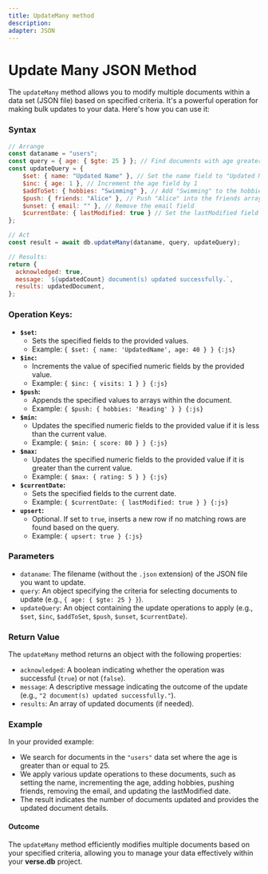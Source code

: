 ```yaml
---
title: UpdateMany method
description: 
adapter: JSON
---
```


# Update Many JSON Method

The `updateMany` method allows you to modify multiple documents within a data set (JSON file) based on specified criteria. It's a powerful operation for making bulk updates to your data. Here's how you can use it:

### Syntax

```javascript
// Arrange
const dataname = "users";
const query = { age: { $gte: 25 } }; // Find documents with age greater than or equal to 25
const updateQuery = {
    $set: { name: "Updated Name" }, // Set the name field to "Updated Name"
    $inc: { age: 1 }, // Increment the age field by 1
    $addToSet: { hobbies: "Swimming" }, // Add "Swimming" to the hobbies array if not already present
    $push: { friends: "Alice" }, // Push "Alice" into the friends array
    $unset: { email: "" }, // Remove the email field
    $currentDate: { lastModified: true } // Set the lastModified field to the current date
};

// Act
const result = await db.updateMany(dataname, query, updateQuery);

// Results:
return {
  acknowledged: true,
  message: `${updatedCount} document(s) updated successfully.`,
  results: updatedDocument,
};
```

### Operation Keys:

- **`$set`:**
  - Sets the specified fields to the provided values.
  - Example: `{ $set: { name: 'UpdatedName', age: 40 } } {:js}`
- **`$inc`:**
  - Increments the value of specified numeric fields by the provided value.
  - Example: `{ $inc: { visits: 1 } } {:js}`
- **`$push`:**
  - Appends the specified values to arrays within the document.
  - Example: `{ $push: { hobbies: 'Reading' } } {:js}`
- **`$min`:**
  - Updates the specified numeric fields to the provided value if it is less than the current value.
  - Example: `{ $min: { score: 80 } } {:js}`
- **`$max`:**
  - Updates the specified numeric fields to the provided value if it is greater than the current value.
  - Example: `{ $max: { rating: 5 } } {:js}`
- **`$currentDate`:**
  - Sets the specified fields to the current date.
  - Example: `{ $currentDate: { lastModified: true } } {:js}`
- **`upsert`:**
  - Optional. If set to `true`, inserts a new row if no matching rows are found based on the query.
  - Example: `{ upsert: true } {:js}`

### Parameters

- `dataname`: The filename (without the `.json` extension) of the JSON file you want to update.
- `query`: An object specifying the criteria for selecting documents to update (e.g., `{ age: { $gte: 25 } }`).
- `updateQuery`: An object containing the update operations to apply (e.g., `$set`, `$inc`, `$addToSet`, `$push`, `$unset`, `$currentDate`).

### Return Value

The `updateMany` method returns an object with the following properties:

- `acknowledged`: A boolean indicating whether the operation was successful (`true`) or not (`false`).
- `message`: A descriptive message indicating the outcome of the update (e.g., `"2 document(s) updated successfully."`).
- `results`: An array of updated documents (if needed).

### Example

In your provided example:
- We search for documents in the `"users"` data set where the age is greater than or equal to 25.
- We apply various update operations to these documents, such as setting the name, incrementing the age, adding hobbies, pushing friends, removing the email, and updating the lastModified date.
- The result indicates the number of documents updated and provides the updated document details.

#### Outcome
The `updateMany` method efficiently modifies multiple documents based on your specified criteria, allowing you to manage your data effectively within your **verse.db** project.
